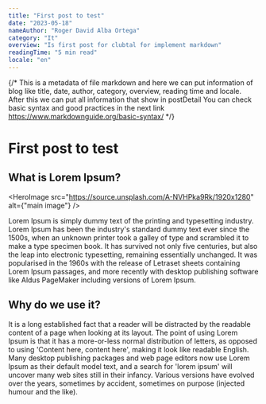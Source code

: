 ```yaml
---
title: "First post to test"
date: "2023-05-18"
nameAuthor: "Roger David Alba Ortega"
category: "It"
overview: "Is first post for clubtal for implement markdown"
readingTime: "5 min read"
locale: "en"
---
```


{/*
This is a metadata of file markdown and here we can put information of blog
like title, date, author, category, overview, reading time and locale.
After this we can put all information that show in postDetail
You can check basic syntax and good practices in the next link https://www.markdownguide.org/basic-syntax/
*/}

# First post to test

## What is Lorem Ipsum?

<HeroImage src="https://source.unsplash.com/A-NVHPka9Rk/1920x1280" alt={"main image"} />

Lorem Ipsum is simply dummy text of the printing and typesetting industry. Lorem Ipsum has been the industry's standard dummy text ever since the 1500s, when an unknown printer took a galley of type and scrambled it to make a type specimen book. It has survived not only five centuries, but also the leap into electronic typesetting, remaining essentially unchanged. It was popularised in the 1960s with the release of Letraset sheets containing Lorem Ipsum passages, and more recently with desktop publishing software like Aldus PageMaker including versions of Lorem Ipsum.

## Why do we use it?

It is a long established fact that a reader will be distracted by the readable content of a page when looking at its layout. The point of using Lorem Ipsum is that it has a more-or-less normal distribution of letters, as opposed to using 'Content here, content here', making it look like readable English. Many desktop publishing packages and web page editors now use Lorem Ipsum as their default model text, and a search for 'lorem ipsum' will uncover many web sites still in their infancy. Various versions have evolved over the years, sometimes by accident, sometimes on purpose (injected humour and the like).
